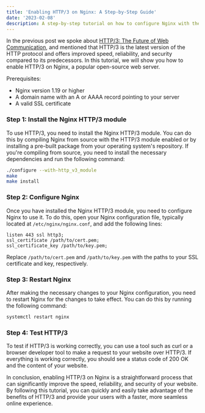 ```yaml
---
title: 'Enabling HTTP/3 on Nginx: A Step-by-Step Guide'
date: '2023-02-08'
description: A step-by-step tutorial on how to configure Nginx with the HTTP/3 module for improved website speed, reliability, and security. Learn how to install the module, configure Nginx, and test the functionality.
---
```


In the previous post we spoke about [HTTP/3: The Future of Web Communication](http-3-the-future-of-web-communication), and mentioned that HTTP/3 is the latest version of the HTTP protocol and offers improved speed, reliability, and security compared to its predecessors. In this tutorial, we will show you how to enable HTTP/3 on Nginx, a popular open-source web server.

Prerequisites:

- Nginx version 1.19 or higher
- A domain name with an A or AAAA record pointing to your server
- A valid SSL certificate

### Step 1: Install the Nginx HTTP/3 module

To use HTTP/3, you need to install the Nginx HTTP/3 module. You can do this by compiling Nginx from source with the HTTP/3 module enabled or by installing a pre-built package from your operating system's repository. If you're compiling from source, you need to install the necessary dependencies and run the following command:

```bash showLineNumbers
./configure --with-http_v3_module
make
make install
```

### Step 2: Configure Nginx

Once you have installed the Nginx HTTP/3 module, you need to configure Nginx to use it. To do this, open your Nginx configuration file, typically located at `/etc/nginx/nginx.conf`, and add the following lines:

```showLineNumbers
listen 443 ssl http3;
ssl_certificate /path/to/cert.pem;
ssl_certificate_key /path/to/key.pem;
```

Replace `/path/to/cert.pem` and `/path/to/key.pem` with the paths to your SSL certificate and key, respectively.

### Step 3: Restart Nginx

After making the necessary changes to your Nginx configuration, you need to restart Nginx for the changes to take effect. You can do this by running the following command:

```bash showLineNumbers
systemctl restart nginx
```

### Step 4: Test HTTP/3

To test if HTTP/3 is working correctly, you can use a tool such as curl or a browser developer tool to make a request to your website over HTTP/3. If everything is working correctly, you should see a status code of 200 OK and the content of your website.

In conclusion, enabling HTTP/3 on Nginx is a straightforward process that can significantly improve the speed, reliability, and security of your website. By following this tutorial, you can quickly and easily take advantage of the benefits of HTTP/3 and provide your users with a faster, more seamless online experience.
